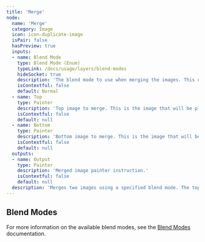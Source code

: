 ```yaml
---
title: 'Merge'
node:
  name: 'Merge'
  category: Image
  icon: icon-duplicate-image
  isPair: false
  hasPreview: true
  inputs:
  - name: Blend Mode
    type: Blend Mode (Enum)
    typeLink: /docs/usage/layers/blend-modes
    hideSocket: true
    description: 'The blend mode to use when merging the images. This determines how the pixels of the input images are combined.'
    isContextful: false
    default: Normal
  - name: Top
    type: Painter
    description: 'Top image to merge. This is the image that will be placed on top of the bottom image in the final output.'
    isContextful: false
    default: null
  - name: Bottom
    type: Painter
    description: 'Bottom image to merge. This is the image that will be placed below the top image in the final output.'
    isContextful: false
    default: null
  outputs:
  - name: Output
    type: Painter
    description: 'Merged image painter instruction.'
    isContextful: false
    default: null
  description: 'Merges two images using a specified blend mode. The top image is combined with the bottom image to produce a new image output. The blend mode determines how the pixels of the two images interact with each other, allowing for various visual effects.'
---
```


## Blend Modes

For more information on the available blend modes, see the [Blend Modes](/docs/usage/layers/blend-modes) documentation.